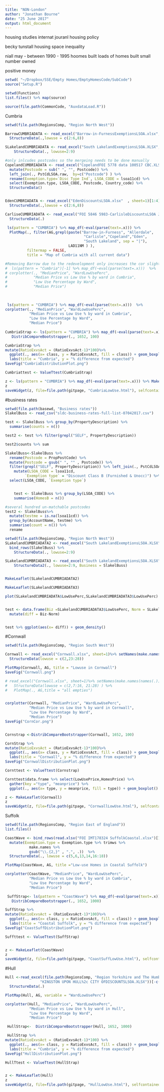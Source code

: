 ```yaml
---
title: "NON-London"
author: "Jonathan Bourne"
date: "25 June 2017"
output: html_document
---
```


housing studies
internat jouranl housing policy

becky tunstall housing space inequality

niall may - between 1990 - 1995 hoomes built loads of homes built small number owned

positive money


```r
setwd( "~/Dropbox/SSE/Empty Homes/EmptyHomesCode/SubCode")
source("Setup.R")

setwd(Functions)
list.files() %>% map(source)
```



```r
source(file.path(CommonCode, "AuxdataLoad.R"))
```


Cumbria
```r
setwd(file.path(RegionsComp, "Region North West"))

BarrowCUMBRIADATA <- read_excel("Barrow-in-FurnessExemptionsLSOA.xlsx", sheet=1)[1:4]%>%  
  StructureData(.,lowuse = c(2:6,8))

SLakelandCUMBRIADATA <- read_excel("South LakelandExemptionsLSOA.XLSX", sheet=1)[,1:4] %>%
    StructureData(., lowuse=2:9)

#only inlcudes postcodes so the mergeing needs to be done manually
CopelandCUMBRIADATA <- read_excel("CopelandFOI 5778 data 100517 CBC.XLSX", sheet=1) %>% 
  mutate(Postcode = sub(" ", "", Postcode)) %>%
  left_join(., PstCdLSOA.raw,  by=c("Postcode") ) %>%
  rename(Exemption.type=`Disc Type Ind`, LSOA_CODE = lsoa11cd) %>%
  select(Exemption.type, LSOA_CODE, Postcode, Country_code) %>%
  StructureData()


EdenCUMBRIADATA <- read_excel("EdenDiscountsLSOA.xlsx"  , sheet=1)[1:4] %>%  
  StructureData(.,lowuse = c(2:6,8))

CarliseCUMBRIADATA <- read_excel("FOI 5846 5983-CarlisleDiscountsLSOA June 2017.xlsx"  , sheet=1)[1:4] %>%  
  StructureData(.)

 ls(pattern = "CUMBRIA") %>% map_df(~eval(parse(text=.x))) %>%
  PlotMap(., filter(AG,grepl(paste("Barrow-in-Furness", "Allerdale",
                                    "Carlisle","Copeland","Eden",  
                                    "South Lakeland", sep = "|"), 
                             LAD11NM ) ), 
          filtermap = FALSE,
          title = "Map of Cumbria with all current data")

#Removing Barrow due to the redevelopment only increases the cor slightly
#  ls(pattern = "Cumbria")[-1] %>% map_df(~eval(parse(text=.x)))  %>%
# corplotter(., "MedianPrice", "WardLowUsePerc", 
#            "Median Price vs Low Use % by ward in Cumbria",
#            "Low Use Percentage by Ward",
#            "Median Price")
 
 
 
 ls(pattern = "CUMBRIA") %>% map_df(~eval(parse(text=.x)))  %>%
corplotter(., "MedianPrice", "WardLowUsePerc", 
           "Median Price vs Low Use % by ward in Cumbria",
           "Low Use Percentage by Ward",
           "Median Price")
 
CumbriaStrap <- ls(pattern = "CUMBRIA") %>% map_df(~eval(parse(text=.x))) %>%
   DistribCompareBootstrapper(., 1652, 100)

CumbriaStrap %>%
mutate(RatioExvsAct = (RatioExvsAct-1)*100)%>% 
  ggplot(., aes(x= class, y = RatioExvsAct, fill = class)) + geom_boxplot() + 
  labs(title = "Cumbria", y = "% difference from expected")
SaveFig("CumbriaDistributionPlot.png")

Cumbriattest <- ValueTtest(CumbriaStrap)

z <- ls(pattern = "CUMBRIA") %>% map_df(~eval(parse(text=.x))) %>% MakeLeaflet(.)
z
saveWidget(z, file=file.path(gitpage, "CumbriaLowUse.html"), selfcontained = TRUE )

```

#business rates
```r
setwd(file.path(basewd, "Business rates"))
SlakelBuss <- read_csv("sldc-business-rates-full-list-07042017.csv")

test <- SlakelBuss %>% group_by(PropertyDescription) %>% 
  summarise(counts = n())

test2 <- test %>% filter(grepl("SELF", PropertyDescription))

test2$counts %>% sum

SlakelBuss<-SlakelBuss %>% 
  rename(Postcode = PropPostCode) %>%
  mutate(Postcode = gsub(" ", "" , Postcode)) %>%
  filter(grepl("SELF", PropertyDescription)) %>% left_join(., PstCdLSOA.raw, by = "Postcode") %>%
    mutate(LSOA_CODE = lsoa11cd,
         `Exemption type` = "Discount Class B (Furnished & Unocc)") %>%
  select(LSOA_CODE, `Exemption type`)


    test <- SlakelBuss %>% group_by(LSOA_CODE) %>%
    summarise(HomesB = n())

#several hundred un-matchable postcodes
test2 <- SlakelBuss%>% 
  mutate(testme = is.na(lsoa11cd)) %>%
  group_by(AccountName, testme) %>% 
  summarise(count = n()) %>%
  rename

setwd(file.path(RegionsComp, "Region North West"))
SLakelandCUMBRIADATA2 <- read_excel("South LakelandExemptionsLSOA.XLSX", sheet=1)[,1:4] %>%
  bind_rows(SlakelBuss) %>%
    StructureData(., lowuse=2:9)

SLakelandCUMBRIADATA3 <- read_excel("South LakelandExemptionsLSOA.XLSX", sheet=1)[,1:4] %>%
    StructureData2(., lowuse=2:9, Business = SlakelBuss)


MakeLeaflet(SLakelandCUMBRIADATA2)

MakeLeaflet(SLakelandCUMBRIADATA3)

plot(SLakelandCUMBRIADATA$LowUsePerc,SLakelandCUMBRIADATA3$LowUsePerc)


test <- data.frame(Biz =SLakelandCUMBRIADATA3$LowUsePerc, Norm = SLakelandCUMBRIADATA$LowUsePerc ) %>%
  mutate(diff = Biz-Norm)


test %>% ggplot(aes(x= diff)) + geom_density()

```



#Cornwall

```r

setwd(file.path(RegionsComp, "Region South West"))

Cornwall <- read_excel("Cornwall.xlsx", sheet=1)%>% setNames(make.names(names(.))) %>% .[,1:4] %>%
  StructureData(lowuse = c(2,23:28))

PlotMap(Cornwall, AG, title = "Lowuse in Cornwall")
SaveFig("Cornwall.png")

# read_excel("Cornwall.xlsx", sheet=1)%>% setNames(make.names(names(.))) %>% .[,1:4] %>%
#   StructureData(lowuse = c(2,7:16, 21:28) ) %>%
#   PlotMap(., AG,title = "all empties")


corplotter(Cornwall, "MedianPrice", "WardLowUsePerc", 
           "Median Price vs Low Use % by ward in Cornwall",
           "Low Use Percentage by Ward",
           "Median Price")
SaveFig("CornCor.png")


Cornstrap <-DistribCompareBootstrapper(Cornwall, 1652, 100)

CornStrap %>%
mutate(RatioExvsAct = (RatioExvsAct-1)*100)%>% 
  ggplot(., aes(x= class, y = RatioExvsAct, fill = class)) + geom_boxplot() + 
  labs(title = "Cornwall", y = "% difference from expected")
SaveFig("CornwallDistributionPlot.png")

Cornttest <- ValueTtest(Cornstrap)

Cornttest$data.frame %>% select(LowUsePrice,HomesPrice) %>%
  gather(key ="type", "meanprice") %>%
  ggplot(., aes(x= type, y = meanprice, fill = type)) + geom_boxplot() 

z <- MakeLeaflet(Cornwall)
z
saveWidget(z, file=file.path(gitpage, "CornwallLowUse.html"), selfcontained = TRUE )


```

Suffolk


```r
setwd(file.path(RegionsComp, "Region East of England"))
list.files()

CoastWave <- bind_rows(read.xlsx("FOI IMT178324 SuffolkCoastal.xlsx")[1:4] , read.xlsx("FOI IMT178324 Waveney.xlsx")[1:4]) %>% setNames(make.names(names(.))) %>%
  mutate(Exemption.type = Exemption.type %>% trimws %>%
           make.names %>% 
           gsub("\\.{2,}" , ".", .))  %>%
  StructureData(., lowuse = c(5,6,13,14,16:18))

PlotMap(CoastWave, AG, title ="Low-use Homes in Coastal Suffolk")

corplotter(CoastWave, "MedianPrice", "WardLowUsePerc", 
           "Median Price vs Low Use % by ward in Cumbria",
           "Low Use Percentage by Ward",
           "Median Price")

 SuffStrap<- ls(pattern = "CoastWave") %>% map_df(~eval(parse(text=.x))) %>%
   DistribCompareBootstrapper(., 1652, 1000)

SuffStrap %>%
mutate(RatioExvsAct = (RatioExvsAct-1)*100)%>% 
  ggplot(., aes(x= class, y = RatioExvsAct, fill = class)) + geom_boxplot() + 
  labs(title = "Coastal Suffolk", y = "% difference from expected")
SaveFig("CoastSuffDistributionPlot.png") 

Suffttest <- ValueTtest(SuffStrap)


z <- MakeLeaflet(CoastWave)
z
saveWidget(z, file=file.path(gitpage, "CoastSuffLowUse.html"), selfcontained = TRUE )

```



#Hull
```r

Hull <-read_excel(file.path(RegionsComp, "Region Yorkshire and The Humber",
                "KINGSTON UPON HULL%2c CITY OFDISCOUNTSLSOA.XLSX"))[-c(c(1:6)),1:4] %>%
  StructureData(.)

PlotMap(Hull, AG, variable = "WardLowUsePerc")

corplotter(Hull, "MedianPrice", "WardLowUsePerc", 
           "Median Price vs Low Use % by ward in Hull",
           "Low Use Percentage by Ward",
           "Median Price")

 HullStrap<-  DistribCompareBootstrapper(Hull, 1652, 1000)

 HullStrap %>%
mutate(RatioExvsAct = (RatioExvsAct-1)*100) %>% 
  ggplot(., aes(x= class, y = RatioExvsAct, fill = class)) + geom_boxplot() + 
  labs(title = "Cumbria", y = "% difference from expected")
SaveFig("HullDistributionPlot.png")

HullTtest <- ValueTtest(HullStrap)


z <- MakeLeaflet(Hull)
z
saveWidget(z, file=file.path(gitpage, "HullLowUse.html"), selfcontained = TRUE )

```

